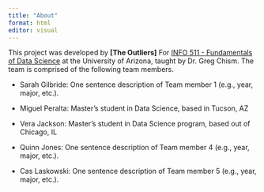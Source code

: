 ```yaml
---
title: "About"
format: html
editor: visual
---
```


This project was developed by **\[The Outliers\]** For [INFO 511 - Fundamentals of Data Science](https://datasciaz.netlify.app/) at the University of Arizona, taught by Dr. Greg Chism. The team is comprised of the following team members.

-   Sarah Gilbride: One sentence description of Team member 1 (e.g., year, major, etc.).

-   Miguel Peralta: Master's student in Data Science, based in Tucson, AZ

-   Vera Jackson: Master's student in Data Science program, based out of Chicago, IL

-   Quinn Jones: One sentence description of Team member 4 (e.g., year, major, etc.).

-   Cas Laskowski: One sentence description of Team member 5 (e.g., year, major, etc.).
